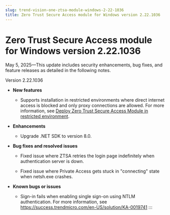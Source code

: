 ```yaml
---
slug: trend-vision-one-ztsa-module-windows-2-22-1036
title: Zero Trust Secure Access module for Windows version 2.22.1036
---
```

# Zero Trust Secure Access module for Windows version 2.22.1036

May 5, 2025—This update includes security enhancements, bug fixes, and feature releases as detailed in the following notes.

Version 2.22.1036

- **New features**

  - Supports installation in restricted environments where direct internet access is blocked and only proxy connections are allowed. For more information, see [Deploy Zero Trust Secure Access Module in restricted environment](secure-access-module-restr-envir.mdx).

- **Enhancements**

  - Upgrade .NET SDK to version 8.0.

- **Bug fixes and resolved issues**

  - Fixed issue where ZTSA retries the login page indefinitely when authentication server is down.

  - Fixed issue where Private Access gets stuck in "connecting" state when netsh.exe crashes.

- **Known bugs or issues**

  - Sign-in fails when enabling single sign-on using NTLM authentication. For more information, see <https://success.trendmicro.com/en-US/solution/KA-0019741>
:::
